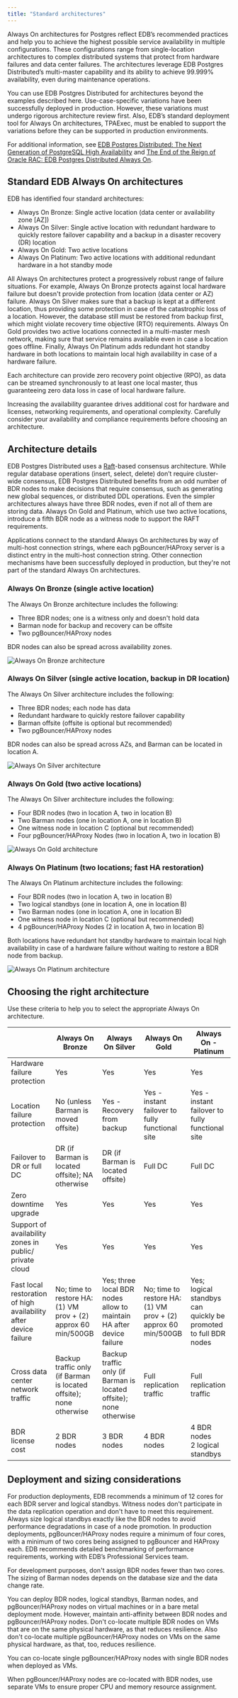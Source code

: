 ```yaml
---
title: "Standard architectures"
---
```


Always On architectures for Postgres reflect EDB’s recommended practices and help you to achieve the highest possible service availability in multiple configurations. These configurations range from single-location architectures to complex distributed systems that protect from hardware failures and data center failures. The architectures leverage EDB Postgres Distributed’s multi-master capability and its ability to achieve 99.999% availability, even during maintenance operations.

You can use EDB Postgres Distributed for architectures beyond the examples described here. Use-case-specific variations have been successfully deployed in production. However, these variations must undergo rigorous architecture review first. Also, EDB’s standard deployment tool for Always On architectures, TPAExec, must be enabled to support the variations before they can be supported in production environments.

For additional information, see [EDB Postgres Distributed: The Next Generation of PostgreSQL High Availability](https://info.enterprisedb.com/WhitePaperPostgres-BDRTheNextGenerationofPostgreSQLHighAvailability.html?_ga=2.95771928.561267847.1631518032-2107066053.1628865149) and [The End of the Reign of Oracle RAC: EDB Postgres Distributed Always On](https://info.enterprisedb.com/White_Paper_The_End_of_the_Reign_of_OracleRAC_Postgres-BDR_Always_On.html?_ga=2.95771928.561267847.1631518032-2107066053.1628865149).

## Standard EDB Always On architectures

EDB has identified four standard architectures:

-  Always On Bronze: Single active location (data center or availability zone \[AZ\])
-  Always On Silver: Single active location with redundant hardware to quickly restore failover capability and a backup in a disaster recovery (DR) location
-  Always On Gold: Two active locations
-  Always On Platinum: Two active locations with additional redundant hardware in a hot standby mode

All Always On architectures protect a progressively robust range of failure situations. For example, Always On Bronze protects against local hardware failure but doesn't provide protection from location (data center or AZ) failure. Always On Silver makes sure that a backup is kept at a different location, thus providing some protection in case of the catastrophic loss of a location. However, the database still must be restored from backup first, which might violate recovery time objective (RTO) requirements. Always On Gold provides two active locations connected in a multi-master mesh network, making sure that service remains available even in case a location goes offline. Finally, Always On Platinum adds redundant hot standby hardware in both locations to maintain local high availability in case of a hardware failure.

Each architecture can provide zero recovery point objective (RPO), as data can be streamed synchronously to at least one local master, thus guaranteeing zero data loss in case of local hardware failure.

Increasing the availability guarantee drives additional cost for hardware and licenses, networking requirements, and operational complexity. Carefully consider your availability and compliance requirements before choosing an architecture.

## Architecture details

EDB Postgres Distributed uses a [Raft](https://raft.github.io)-based consensus architecture. While regular database operations (insert, select, delete) don’t require cluster-wide consensus, EDB Postgres Distributed benefits from an odd number of BDR nodes to make decisions that require consensus, such as generating new global sequences, or distributed DDL operations. Even the simpler architectures always have three BDR nodes, even if not all of them are storing data. Always On Gold and Platinum, which use two active locations, introduce a fifth BDR node as a witness node to support the RAFT requirements.

Applications connect to the standard Always On architectures by way of multi-host connection strings, where each pgBouncer/HAProxy server is a distinct entry in the multi-host connection string. Other connection mechanisms have been successfully deployed in production, but they're not part of the standard Always On architectures.

### Always On Bronze (single active location)

The Always On Bronze architecture includes the following:

-  Three BDR nodes; one is a witness only and doesn't hold data
-  Barman node for backup and recovery can be offsite
-  Two pgBouncer/HAProxy nodes

BDR nodes can also be spread across availability zones.

![Always On Bronze architecture](../images/bronze.png)

### Always On Silver (single active location, backup in DR location) 

The Always On Silver architecture includes the following:

-  Three BDR nodes; each node has data
-  Redundant hardware to quickly restore failover capability
-  Barman offsite (offsite is optional but recommended)
-  Two pgBouncer/HAProxy nodes

BDR nodes can also be spread across AZs, and Barman can be located in location A.

![Always On Silver architecture](../images/silver.png)

### Always On Gold (two active locations)

The Always On Silver architecture includes the following:

-  Four BDR nodes (two in location A, two in location B)
-  Two Barman nodes (one in location A, one in location B)
-  One witness node in location C (optional but recommended)
-  Four pgBouncer/HAProxy Nodes (two in location A, two in location B)

![Always On Gold architecture](../images/gold.png)

### Always On Platinum (two locations; fast HA restoration)

The Always On Platinum architecture includes the following:

-  Four BDR nodes (two in location A, two in location B)
-  Two logical standbys (one in location A, one in location B)
-  Two Barman nodes (one in location A, one in location B)
-  One witness node in location C (optional but recommended)
-  4 pgBouncer/HAProxy Nodes (2 in location A, two in location B)

Both locations have redundant hot standby hardware to maintain local high availability in case of a hardware failure without waiting to restore a BDR node from backup.

![Always On Platinum architecture](../images/platinum.png)

## Choosing the right architecture

Use these criteria to help you to select the appropriate Always On architecture.

|                             | Always On Bronze | Always On Silver | Always On Gold | Always On - Platinum |
|-----------------------------|------------------|------------------|----------------|----------------------|
| Hardware failure protection | Yes              | Yes              | Yes            | Yes                  |
| Location failure protection | No (unless Barman is moved offsite)| Yes - Recovery from backup | Yes - instant failover to fully functional site | Yes - instant failover to fully functional site |
| Failover to DR or full DC   | DR (if Barman is located offsite); NA otherwise | DR (if Barman is located offsite) | Full DC | Full DC |
| Zero downtime upgrade       | Yes              | Yes              | Yes            | Yes                  |
| Support of availability zones in public/ private cloud | Yes  | Yes              | Yes            | Yes                  |
| Fast local restoration of high availability after device failure | No; time to restore HA: (1) VM prov + (2) approx 60 min/500GB | Yes; three local BDR nodes allow to maintain HA after device failure | No; time to restore HA: (1) VM prov + (2) approx 60 min/500GB | Yes; logical standbys can quickly be promoted to full BDR nodes |
| Cross data center network traffic | Backup traffic only (if Barman is located offsite); none otherwise | Backup traffic only (if Barman is located offsite); none otherwise | Full replication traffic | Full replication traffic |
| BDR license cost            | 2 BDR nodes      | 3 BDR nodes      | 4 BDR nodes     | 4 BDR nodes <br/>2 logical standbys |

## Deployment and sizing considerations

For production deployments, EDB recommends a minimum of 12 cores for each BDR server and logical standbys. Witness nodes don't participate in the data replication operation and don't have to meet this requirement. Always size logical standbys exactly like the BDR nodes to avoid performance degradations in case of a node promotion. In production deployments, pgBouncer/HAProxy nodes require a minimum of four cores, with a minimum of two cores being assigned to pgBouncer and HAProxy each. EDB recommends detailed benchmarking of performance requirements, working with EDB’s Professional Services team.

For development purposes, don't assign BDR nodes fewer than two cores. The sizing of Barman nodes depends on the database size and the data change rate.

You can deploy BDR nodes, logical standbys, Barman nodes, and pgBouncer/HAProxy nodes on virtual machines or in a bare metal deployment mode. However, maintain anti-affinity between BDR nodes and pgBouncer/HAProxy nodes.
Don't co-locate multiple BDR nodes on VMs that are on the same physical hardware, as that reduces resilience.
Also don't co-locate multiple pgBouncer/HAProxy nodes on VMs on the same physical hardware, as that, too, reduces resilience. 

You can co-locate single pgBouncer/HAProxy nodes with single BDR nodes when deployed as VMs.

When pgBouncer/HAProxy nodes are co-located with BDR nodes, use separate VMs to ensure proper CPU and memory resource assignment.
